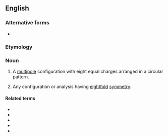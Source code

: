 ==English==

===Alternative forms===
* {{l|en|octupole}}

===Etymology===
{{prefix|en|octo|pole}}

===Noun===
{{en-noun}}

# {{lb|en|physics}} A [[multipole]] configuration with eight equal charges arranged in a circular pattern.
# {{lb|en|physics}} Any configuration or analysis having [[eightfold]] [[symmetry]].

====Related terms====
* {{l|en|dipole}}
* {{l|en|hexadecapole}}
* {{l|en|hexapole}}
* {{l|en|multipole}}
* {{l|en|quadrupole}}